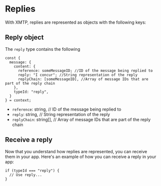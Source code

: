 # Replies

With XMTP, replies are represented as objects with the following keys:

## Reply object

The `reply` type contains the following

```tsx
const {
  message: {
    content: {
      reference: someMessageID; //ID of the message being replied to
      reply: "I concur"; //String representation of the reply
      replyChain: [someMessageID], //Array of message IDs that are part of the reply chain
    },
    typeId: "reply",
  }
} = context;
```

- `reference`: string, // ID of the message being replied to
- `reply`: string, // String representation of the reply
- `replyChain`: string[], // Array of message IDs that are part of the reply chain

## Receive a reply

Now that you understand how replies are represented, you can receive them in your app. Here's an example of how you can receive a reply in your app:

```tsx
if (typeId === "reply") {
  // Use reply...
}
```
